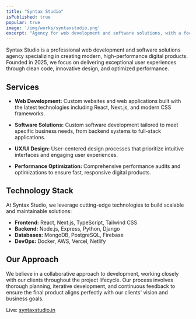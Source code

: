 ```yaml
---
title: "Syntax Studio"
isPublished: true
popular: true
image: '/img/works/syntaxstudio.png'
excerpt: "Agency for web development and software solutions, with a focus on modern design and performance."
---
```


Syntax Studio is a professional web development and software solutions agency specializing in creating modern, high-performance digital products. Founded in 2025, we focus on delivering exceptional user experiences through clean code, innovative design, and optimized performance.

## Services

- **Web Development:** Custom websites and web applications built with the latest technologies including React, Next.js, and modern CSS frameworks.

- **Software Solutions:** Custom software development tailored to meet specific business needs, from backend systems to full-stack applications.

- **UX/UI Design:** User-centered design processes that prioritize intuitive interfaces and engaging user experiences.

- **Performance Optimization:** Comprehensive performance audits and optimizations to ensure fast, responsive digital products.

## Technology Stack

At Syntax Studio, we leverage cutting-edge technologies to build scalable and maintainable solutions:

- **Frontend:** React, Next.js, TypeScript, Tailwind CSS
- **Backend:** Node.js, Express, Python, Django
- **Databases:** MongoDB, PostgreSQL, Firebase
- **DevOps:** Docker, AWS, Vercel, Netlify

## Our Approach

We believe in a collaborative approach to development, working closely with our clients throughout the project lifecycle. Our process involves thorough planning, iterative development, and continuous feedback to ensure the final product aligns perfectly with our clients' vision and business goals.

Live: [syntaxstudio.in](https://syntaxstudio.in)